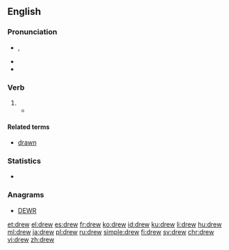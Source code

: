 {{also|Drew}}
==English==
{{wikipedia|dab=drew}}
===Pronunciation===
* {{enPR|dro͞o}}, {{IPA|/druː/}}
* {{audio|en-us-drew.ogg|Audio (US)}}
* {{rhymes|uː}}

===Verb===
{{head|en}}

# {{en-simple past of|draw|lang=en}}
#* {{quote-book|year=1913|author=[[w:Robert Barr (writer)|Robert Barr]]
|title=Lord Stranleigh Abroad
|chapter=5|url=http://openlibrary.org/works/OL1796924W
|passage=Mr. Banks’ panama hat was in one hand, while the other '''drew''' a handkerchief across his perspiring brow.}}

====Related terms====
* [[drawn]]

===Statistics===
* {{rank|fellow|hardly|wind|594|drew|strength|opinion|according}}

===Anagrams===
* [[DEWR#English|DEWR]]

[[et:drew]]
[[el:drew]]
[[es:drew]]
[[fr:drew]]
[[ko:drew]]
[[id:drew]]
[[ku:drew]]
[[li:drew]]
[[hu:drew]]
[[ml:drew]]
[[ja:drew]]
[[pl:drew]]
[[ru:drew]]
[[simple:drew]]
[[fi:drew]]
[[sv:drew]]
[[chr:drew]]
[[vi:drew]]
[[zh:drew]]
